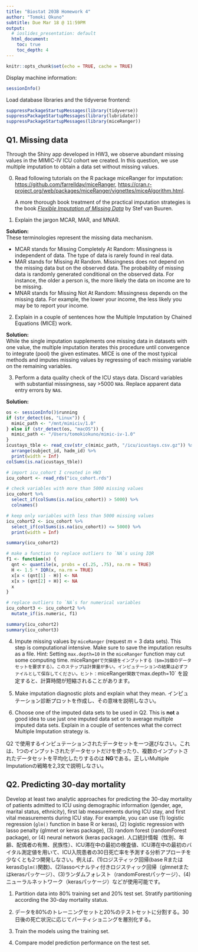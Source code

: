 ```yaml
---
title: "Biostat 203B Homework 4"
author: "Tomoki Okuno"
subtitle: Due Mar 18 @ 11:59PM
output:
  # ioslides_presentation: default
  html_document:
    toc: true
    toc_depth: 4
---
```


```r
knitr::opts_chunk$set(echo = TRUE, cache = TRUE)
```

Display machine information:
```r
sessionInfo()
```
Load database libraries and the tidyverse frontend:
```r
suppressPackageStartupMessages(library(tidyverse))
suppressPackageStartupMessages(library(lubridate))
suppressPackageStartupMessages(library(miceRanger))
```

## Q1. Missing data

Through the Shiny app developed in HW3, we observe abundant missing values in the MIMIC-IV ICU cohort we created. In this question, we use multiple imputation to obtain a data set without missing values.

0. Read following tutorials on the R package miceRanger for imputation: <https://github.com/farrellday/miceRanger>, <https://cran.r-project.org/web/packages/miceRanger/vignettes/miceAlgorithm.html>.

    A more thorough book treatment of the practical imputation strategies is the book [*_Flexible Imputation of Missing Data_*](https://stefvanbuuren.name/fimd/) by Stef van Buuren. 

1. Explain the jargon MCAR, MAR, and MNAR.

**Solution:**  
These terminologies represent the missing data mechanism.

- MCAR stands for Missing Completely At Random: Missingness is independent of data. The type of data is rarely found in real data.
- MAR stands for Missing At Random. Missingness does not depend on the missing data but on the observed data. The probability of missing data is randomly generated conditional on the observed data. For instance, the older a person is, the more likely the data on income are to be missing. 
- MNAR stands for Missing Not At Random: Missingness depends on the missing data. For example, the lower your income, the less likely you may be to report your income.

2. Explain in a couple of sentences how the Multiple Imputation by Chained Equations (MICE) work.

**Solution:**  
While the single imputation supplements one missing data in datasets with one value, the multiple imputation iterates this procedure until convergence to integrate (pool) the given estimates. MICE is one of the most typical methods and imputes missing values by regressing of each missing variable on the remaining variables.

3. Perform a data quality check of the ICU stays data. Discard variables with substantial missingness, say >5000 `NA`s. Replace apparent data entry errors by `NA`s.

**Solution:**
```r
os <- sessionInfo()$running
if (str_detect(os, "Linux")) {
  mimic_path <- "/mnt/mimiciv/1.0"
} else if (str_detect(os, "macOS")) {
  mimic_path <- "/Users/tomokiokuno/mimic-iv-1.0"
}
icustays_tble <- read_csv(str_c(mimic_path, "/icu/icustays.csv.gz")) %>%
  arrange(subject_id, hadm_id) %>%
  print(width = Inf)
colSums(is.na(icustays_tble))
```

```r
# import icu_cohort I created in HW3
icu_cohort <- read_rds("icu_cohort.rds")

# check variables with more than 5000 missing values
icu_cohort %>%
  select_if(colSums(is.na(icu_cohort)) > 5000) %>%
  colnames()

# keep only variables with less than 5000 missing values
icu_cohort2 <- icu_cohort %>%
  select_if(colSums(is.na(icu_cohort)) <= 5000) %>%
  print(width = Inf)

summary(icu_cohort2)

# make a function to replace outliers to `NA`s using IQR
f1 <- function(x) {
  qnt <- quantile(x, probs = c(.25, .75), na.rm = TRUE)
  H <- 1.5 * IQR(x, na.rm = TRUE)
  x[x < (qnt[1] - H)] <- NA
  x[x > (qnt[2] + H)] <- NA
  x
}

# replace outliers to `NA`s for numerical variables
icu_cohort3 <- icu_cohort2 %>% 
  mutate_if(is.numeric, f1)

summary(icu_cohort2)
summary(icu_cohort3)
```


4. Impute missing values by `miceRanger` (request $m=3$ data sets). This step is computational intensive. Make sure to save the imputation results as a file. Hint: Setting `max.depth=10` in the `miceRanger` function may cut some computing time.
miceRanger`で欠損値をインプットする（$m=3$個のデータセットを要求する）。このステップは計算量が多い。インピュテーションの結果は必ずファイルとして保存してください。ヒント：`miceRanger`関数で `max.depth=10` を設定すると、計算時間が短縮されることがあります。


5. Make imputation diagnostic plots and explain what they mean.
インピュテーション診断プロットを作成し、その意味を説明しなさい。


6. Choose one of the imputed data sets to be used in Q2. This is **not** a good idea to use just one imputed data set or to average multiple imputed data sets. Explain in a couple of sentences what the correct Multiple Imputation strategy is.

Q2 で使用するインピュテーションされたデータセットを一つ選びなさい。これは、1つのインプットされたデータセットだけを使ったり、複数のインプットされたデータセットを平均化したりするのは **NG**である。正しいMultiple Imputationの戦略を2,3文で説明しなさい。


## Q2. Predicting 30-day mortality

Develop at least two analytic approaches for predicting the 30-day mortality of patients admitted to ICU using demographic information (gender, age, marital status, ethnicity), first lab measurements during ICU stay, and first vital measurements during ICU stay. For example, you can use (1) logistic regression (`glm()` function in base R or keras), (2) logistic regression with lasso penalty (glmnet or keras package), (3) random forest (randomForest package), or (4) neural network (keras package).
人口統計情報（性別、年齢、配偶者の有無、民族性）、ICU滞在中の最初の検査値、ICU滞在中の最初のバイタル測定値を用いて、ICU入院患者の30日死亡率を予測する分析アプローチを少なくとも2つ開発しなさい。例えば、(1)ロジスティック回帰(base Rまたはkerasの`glm()`関数)、(2)lassoペナルティ付きロジスティック回帰（glmnetまたはkerasパッケージ）、(3)ランダムフォレスト（randomForestパッケージ）、(4)ニューラルネットワーク（kerasパッケージ）などが使用可能です。

1. Partition data into 80% training set and 20% test set. Stratify partitioning according the 30-day mortality status.
1. データを80%のトレーニングセットと20%のテストセットに分割する。30日後の死亡状況に応じてパーティショニングを層別化する。


2. Train the models using the training set.

3. Compare model prediction performance on the test set.

